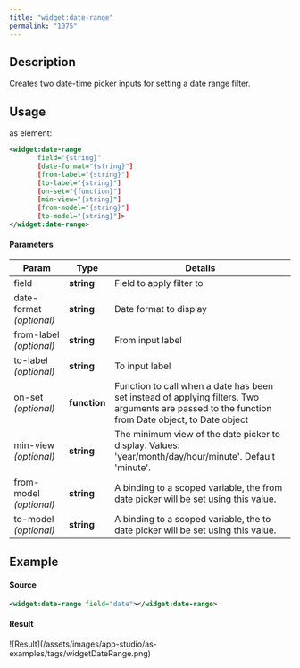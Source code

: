```yaml
---
title: "widget:date-range"
permalink: "1075"
---
```


## Description

Creates two date-time picker inputs for setting a date range filter.

## Usage

as element:

```xml
<widget:date-range
       field="{string}"
       [date-format="{string}"]
       [from-label="{string}"]
       [to-label="{string}"]
       [on-set="{function}"]
       [min-view="{string}"]
       [from-model="{string}"]
       [to-model="{string}"]>
</widget:date-range>
```

#### Parameters

| Param | Type | Details |
| --- | --- | --- |
| field | **string** | Field to apply filter to |
| date-format  *(optional)* | **string** | Date format to display |
| from-label  *(optional)* | **string** | From input label |
| to-label  *(optional)* | **string** | To input label |
| on-set  *(optional)* | **function** | Function to call when a date has been set instead of applying filters. Two arguments are passed to the function from Date object, to Date object |
| min-view  *(optional)* | **string** | The minimum view of the date picker to display. Values: 'year/month/day/hour/minute'. Default 'minute'. |
| from-model  *(optional)* | **string** | A binding to a scoped variable, the from date picker will be set using this value. |
| to-model  *(optional)* | **string** | A binding to a scoped variable, the to date picker will be set using this value. |

## Example

#### Source

```xml
<widget:date-range field="date"></widget:date-range>
```

#### Result

<Frame>![Result](/assets/images/app-studio/as-examples/tags/widgetDateRange.png)</Frame>